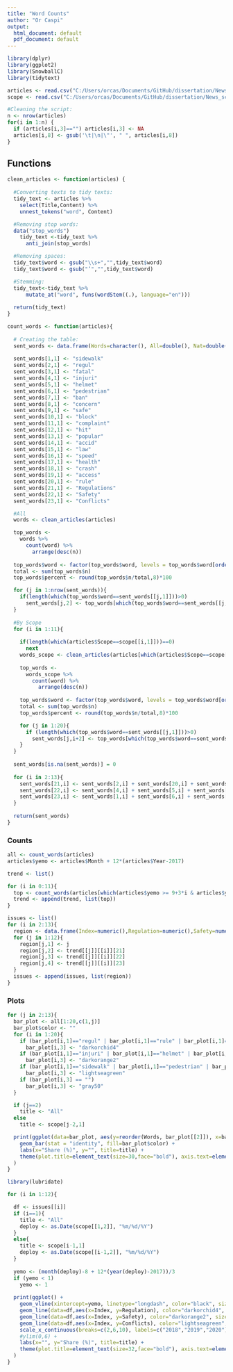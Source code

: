 ```yaml
---
title: "Word Counts"
author: "Or Caspi"
output:
  html_document: default
  pdf_document: default
---
```


```r
library(dplyr)
library(ggplot2)
library(SnowballC)
library(tidytext)

articles <- read.csv("C:/Users/orcas/Documents/GitHub/dissertation/News_data.csv")
scope <- read.csv("C:/Users/orcas/Documents/GitHub/dissertation/News_scope.csv")
```

```r
#Cleaning the script:
n <- nrow(articles)
for(i in 1:n) {
  if (articles[i,3]=="") articles[i,3] <- NA
  articles[i,8] <- gsub('\t|\n|\"', " ", articles[i,8])
}
```

## Functions

```r
clean_articles <- function(articles) {
  
  #Converting texts to tidy texts:
  tidy_text <- articles %>%
    select(Title,Content) %>%
    unnest_tokens("word", Content)

  #Removing stop words:
  data("stop_words")
    tidy_text <-tidy_text %>%
      anti_join(stop_words)

  #Removing spaces:
  tidy_text$word <- gsub("\\s+","",tidy_text$word)
  tidy_text$word <- gsub("’","",tidy_text$word)

  #Stemming:
  tidy_text<-tidy_text %>%
      mutate_at("word", funs(wordStem((.), language="en")))
  
  return(tidy_text)
}
```

```r
count_words <- function(articles){
  
  # Creating the table:
  sent_words <- data.frame(Words=character(), All=double(), Nat=double(), LA=double(), SD=double(), DC=double(), SF=double(), Aus=double(), Cha=double(), Den=double(), Por=double(), Bal=double(), Tam=double())
  
  sent_words[1,1] <- "sidewalk"
  sent_words[2,1] <- "regul"
  sent_words[3,1] <- "fatal"
  sent_words[4,1] <- "injuri"
  sent_words[5,1] <- "helmet"
  sent_words[6,1] <- "pedestrian"
  sent_words[7,1] <- "ban"
  sent_words[8,1] <- "concern"
  sent_words[9,1] <- "safe"
  sent_words[10,1] <- "block"
  sent_words[11,1] <- "complaint"
  sent_words[12,1] <- "hit"
  sent_words[13,1] <- "popular"
  sent_words[14,1] <- "accid"
  sent_words[15,1] <- "law"
  sent_words[16,1] <- "speed"
  sent_words[17,1] <- "health"
  sent_words[18,1] <- "crash"
  sent_words[19,1] <- "access"
  sent_words[20,1] <- "rule"
  sent_words[21,1] <- "Regulations"
  sent_words[22,1] <- "Safety"
  sent_words[23,1] <- "Conflicts"

  #All
  words <- clean_articles(articles)

  top_words <-
    words %>%
      count(word) %>%
        arrange(desc(n))
  
  top_words$word <- factor(top_words$word, levels = top_words$word[order(top_words$n,decreasing=TRUE)])
  total <- sum(top_words$n)
  top_words$percent <- round(top_words$n/total,8)*100

  for (j in 1:nrow(sent_words)){
    if(length(which(top_words$word==sent_words[[j,1]]))>0)
      sent_words[j,2] <- top_words[which(top_words$word==sent_words[[j,1]]),3]
  }
  
  #By Scope
  for (i in 1:11){
    
    if(length(which(articles$Scope==scope[[i,1]]))==0)
      next
    words_scope <- clean_articles(articles[which(articles$Scope==scope[[i,1]]),])
    
    top_words <-
      words_scope %>%
        count(word) %>%
          arrange(desc(n))
  
    top_words$word <- factor(top_words$word, levels = top_words$word[order(top_words$n,decreasing=TRUE)])
    total <- sum(top_words$n)
    top_words$percent <- round(top_words$n/total,8)*100

    for (j in 1:20){
      if (length(which(top_words$word==sent_words[[j,1]]))>0)
        sent_words[j,i+2] <- top_words[which(top_words$word==sent_words[[j,1]]),3]
    }
  }
  
  sent_words[is.na(sent_words)] = 0
  
  for (i in 2:13){
    sent_words[21,i] <- sent_words[2,i] + sent_words[20,i] + sent_words[15,i] + sent_words[7,i]
    sent_words[22,i] <- sent_words[4,i] + sent_words[5,i] + sent_words[9,i] + sent_words[12,i] + sent_words[14,i] + sent_words[18,i] + sent_words[17,i] + sent_words[3,i]
    sent_words[23,i] <- sent_words[1,i] + sent_words[6,i] + sent_words[10,i] + sent_words[11,i]
  }
  
  return(sent_words)
}
```

### Counts

```r
all <- count_words(articles)
articles$yemo <- articles$Month + 12*(articles$Year-2017)

trend <- list()

for (i in 0:11){
  top <- count_words(articles[which(articles$yemo >= 9+3*i & articles$yemo <= 11+3*i),])
  trend <- append(trend, list(top))
}
```

```r
issues <- list()
for (i in 2:13){
  region <- data.frame(Index=numeric(),Regulation=numeric(),Safety=numeric(),Conflicts=numeric())
  for (j in 1:12){
    region[j,1] <- j
    region[j,2] <- trend[[j]][[i]][21]
    region[j,3] <- trend[[j]][[i]][22]
    region[j,4] <- trend[[j]][[i]][23]
  }
  issues <- append(issues, list(region))
}
```


### Plots

```r
for (j in 2:13){
  bar_plot <- all[1:20,c(1,j)]
  bar_plot$color <- ""
  for (i in 1:20){
    if (bar_plot[i,1]=="regul" | bar_plot[i,1]=="rule" | bar_plot[i,1]=="law" | bar_plot[i,1]=="ban")
      bar_plot[i,3] <- "darkorchid4"
    if (bar_plot[i,1]=="injuri" | bar_plot[i,1]=="helmet" | bar_plot[i,1]=="safe" | bar_plot[i,1]=="hit" | bar_plot[i,1]=="accid" | bar_plot[i,1]=="crash" | bar_plot[i,1]=="fatal" | bar_plot[i,1]=="health")
      bar_plot[i,3] <- "darkorange2"
    if (bar_plot[i,1]=="sidewalk" | bar_plot[i,1]=="pedestrian" | bar_plot[i,1]=="block" | bar_plot[i,1]=="complaint")
      bar_plot[i,3] <- "lightseagreen"
    if (bar_plot[i,3] == "")
      bar_plot[i,3] <- "gray50"
  }

  if (j==2)
    title <- "All"
  else
    title <- scope[j-2,1]

  print(ggplot(data=bar_plot, aes(y=reorder(Words, bar_plot[[2]]), x=bar_plot[[2]])) +
    geom_bar(stat = "identity", fill=bar_plot$color) +
    labs(x="Share (%)", y="", title=title) +
    theme(plot.title=element_text(size=30,face="bold"), axis.text=element_text(size=26), axis.title=element_text(size=22,face="bold"))
  )
}
```


```r
library(lubridate)

for (i in 1:12){

  df <- issues[[i]]
  if (i==1){
    title <- "All"
    deploy <- as.Date(scope[[1,2]], "%m/%d/%Y")
  }
  else{
    title <- scope[i-1,1]
    deploy <- as.Date(scope[[i-1,2]], "%m/%d/%Y")
  }
  
  yemo <- (month(deploy)-8 + 12*(year(deploy)-2017))/3
  if (yemo < 1)
    yemo <- 1
  
  print(ggplot() +
    geom_vline(xintercept=yemo, linetype="longdash", color="black", size=1) +
    geom_line(data=df,aes(x=Index, y=Regulation), color="darkorchid4", size=2) +
    geom_line(data=df,aes(x=Index, y=Safety), color="darkorange2", size=2) +
    geom_line(data=df,aes(x=Index, y=Conflicts), color="lightseagreen", size=2) +
    scale_x_continuous(breaks=c(2,6,10), labels=c("2018","2019","2020")) +
    #ylim(0,6) +
    labs(x="", y="Share (%)", title=title) +
    theme(plot.title=element_text(size=32,face="bold"), axis.text=element_text(size=18), axis.title=element_text(size=22,face="bold"))
  )
}
```

